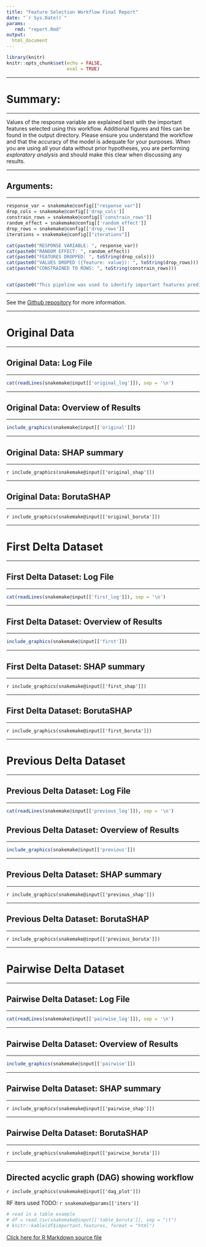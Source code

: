 ```yaml
---
title: "Feature Selection Workflow Final Report"
date: "`r Sys.Date()`"
params:
   rmd: "report.Rmd"
output:
  html_document
---
```


```r
library(knitr)
knitr::opts_chunk$set(echo = FALSE,
                      eval = TRUE)
```
***

# Summary:

***

Values of the response variable are explained best with the important features selected using this workflow. Additional figures and files
can be found in the output directory. Please ensure you understand the workflow and that the accuracy of the model is adequate for your purposes.
When you are using all your data without prior
hypotheses, you are performing *exploratory analysis* and should make this clear
when discussing any results.

***

## Arguments:

***

```r
response_var = snakemake@config[["response_var"]]
drop_cols = snakemake@config[['drop_cols']]
constrain_rows = snakemake@config[['constrain_rows']]
random_effect = snakemake@config[['random_effect']]
drop_rows = snakemake@config[['drop_rows']]
iterations = snakemake@config[["iterations"]]

cat(paste0("RESPONSE VARIABLE: ", response_var))
cat(paste0("RANDOM EFFECT: ", random_effect))
cat(paste0("FEATURES DROPPED: ", toString(drop_cols)))
cat(paste0("VALUES DROPED ({feature: value}): ", toString(drop_rows)))
cat(paste0("CONSTRAINED TO ROWS: ", toString(constrain_rows)))


cat(paste0("This pipeline was used to identify important features predictive of ", response_var, " values. A random effect of ", random_effect, " was used to adjust for non-independence. Mixed-effects software MERF was used with ", iterations, " iterations. (Include log file here)"))


```

***

See the [Github repository](https://github.com/JTFouquier/snakemake-MERF "Still a work in progress!! :) ") for more information.

***

# Original Data

***

## Original Data: Log File

***


```r
cat(readLines(snakemake@input[['original_log']]), sep = '\n')
```

***

## Original Data: Overview of Results

***

```r
include_graphics(snakemake@input[['original']])
```

***

## Original Data: SHAP summary

***

`r include_graphics(snakemake@input[['original_shap']])`

***

## Original Data: BorutaSHAP

***

`r include_graphics(snakemake@input[['original_boruta']])`




***

# First Delta Dataset


***

## First Delta Dataset: Log File

***

```r
cat(readLines(snakemake@input[['first_log']]), sep = '\n')
```
***

## First Delta Dataset: Overview of Results

***


```r
include_graphics(snakemake@input[['first']])
```

***

## First Delta Dataset: SHAP summary

***

`r include_graphics(snakemake@input[['first_shap']])`

***

## First Delta Dataset: BorutaSHAP

***

`r include_graphics(snakemake@input[['first_boruta']])`




***

# Previous Delta Dataset

***

## Previous Delta Dataset: Log File

***

```r
cat(readLines(snakemake@input[['previous_log']]), sep = '\n')
```
## Previous Delta Dataset: Overview of Results

***


```r
include_graphics(snakemake@input[['previous']])
```

***

## Previous Delta Dataset: SHAP summary

***

`r include_graphics(snakemake@input[['previous_shap']])`

***

## Previous Delta Dataset: BorutaSHAP

***

`r include_graphics(snakemake@input[['previous_boruta']])`



***

# Pairwise Delta Dataset

***

## Pairwise Delta Dataset: Log File

***

```r
cat(readLines(snakemake@input[['pairwise_log']]), sep = '\n')
```
***

## Pairwise Delta Dataset: Overview of Results

***

```r
include_graphics(snakemake@input[['pairwise']])
```

***

## Pairwise Delta Dataset: SHAP summary

***

`r include_graphics(snakemake@input[['pairwise_shap']])`

***

## Pairwise Delta Dataset: BorutaSHAP

***

`r include_graphics(snakemake@input[['pairwise_boruta']])`

***











## Directed acyclic graph (DAG) showing workflow
`r include_graphics(snakemake@input[['dag_plot']])`

RF iters used TODO:
`r snakemake@params[['iters']]`

```r
# read in a table example
# df = read.csv(snakemake@input[['table_boruta']], sep = "\t")
# knitr::kable(df$important.features, format = "html")
```

<a download="report.Rmd" href="`r base64enc::dataURI(file = params$rmd, mime='text/rmd', encoding='base64')`">Click here for R Markdown source file</a>

